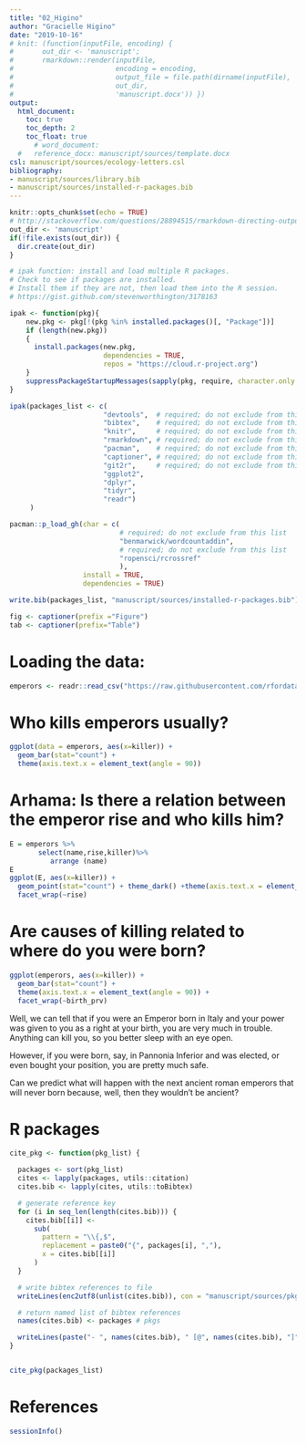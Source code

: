 ```yaml
---
title: "02_Higino"
author: "Gracielle Higino"
date: "2019-10-16"
# knit: (function(inputFile, encoding) {
#       out_dir <- 'manuscript';
#       rmarkdown::render(inputFile,
#                         encoding = encoding,
#                         output_file = file.path(dirname(inputFile),
#                         out_dir,
#                         'manuscript.docx')) })
output:
  html_document:
    toc: true
    toc_depth: 2
    toc_float: true
      # word_document:
  #   reference_docx: manuscript/sources/template.docx
csl: manuscript/sources/ecology-letters.csl
bibliography:
- manuscript/sources/library.bib
- manuscript/sources/installed-r-packages.bib
---
```




```r
knitr::opts_chunk$set(echo = TRUE)
# http://stackoverflow.com/questions/28894515/rmarkdown-directing-output-file-into-a-directory
out_dir <- 'manuscript'
if(!file.exists(out_dir)) {
  dir.create(out_dir)
}
```



```r
# ipak function: install and load multiple R packages.
# Check to see if packages are installed.
# Install them if they are not, then load them into the R session.
# https://gist.github.com/stevenworthington/3178163

ipak <- function(pkg){
    new.pkg <- pkg[!(pkg %in% installed.packages()[, "Package"])]
    if (length(new.pkg))
    {
      install.packages(new.pkg,
                       dependencies = TRUE,
                       repos = "https://cloud.r-project.org")
    }
    suppressPackageStartupMessages(sapply(pkg, require, character.only = TRUE))
}

ipak(packages_list <- c(
                       "devtools",  # required; do not exclude from this list
                       "bibtex",    # required; do not exclude from this list
                       "knitr",     # required; do not exclude from this list
                       "rmarkdown", # required; do not exclude from this list
                       "pacman",    # required; do not exclude from this list
                       "captioner", # required; do not exclude from this list
                       "git2r",     # required; do not exclude from this list
                       "ggplot2",
                       "dplyr",
                       "tidyr",
                       "readr")
     )

pacman::p_load_gh(char = c(
                           # required; do not exclude from this list
                           "benmarwick/wordcountaddin",
                           # required; do not exclude from this list
                           "ropensci/rcrossref"
                           ),
                  install = TRUE,
                  dependencies = TRUE)

write.bib(packages_list, "manuscript/sources/installed-r-packages.bib")

fig <- captioner(prefix ="Figure")
tab <- captioner(prefix="Table")
```

# Loading the data:
```r
emperors <- readr::read_csv("https://raw.githubusercontent.com/rfordatascience/tidytuesday/master/data/2019/2019-08-13/emperors.csv")
```

# Who kills emperors usually?
```r
ggplot(data = emperors, aes(x=killer)) +
  geom_bar(stat="count") +
  theme(axis.text.x = element_text(angle = 90))
```


# Arhama: Is there a relation between the emperor rise and who kills him?

```r
E = emperors %>%
       select(name,rise,killer)%>%
          arrange (name)
E
ggplot(E, aes(x=killer)) +
  geom_point(stat="count") + theme_dark() +theme(axis.text.x = element_text(angle = 90))+
  facet_wrap(~rise)
```


# Are causes of killing related to where do you were born?

```r
ggplot(emperors, aes(x=killer)) +
  geom_bar(stat="count") +
  theme(axis.text.x = element_text(angle = 90)) +
  facet_wrap(~birth_prv)
```

Well, we can tell that if you were an Emperor born in Italy and your power was given to you as a right at your birth, you are very much in trouble. Anything can kill you, so you better sleep with an eye open.

However, if you were born, say, in Pannonia Inferior and was elected, or even bought your position, you are pretty much safe.

Can we predict what will happen with the next ancient roman emperors that will never born because, well, then they wouldn't be ancient?



# R packages

```r
cite_pkg <- function(pkg_list) {

  packages <- sort(pkg_list)
  cites <- lapply(packages, utils::citation)
  cites.bib <- lapply(cites, utils::toBibtex)

  # generate reference key
  for (i in seq_len(length(cites.bib))) {
    cites.bib[[i]] <-
      sub(
        pattern = "\\{,$",
        replacement = paste0("{", packages[i], ","),
        x = cites.bib[[i]]
      )
  }

  # write bibtex references to file
  writeLines(enc2utf8(unlist(cites.bib)), con = "manuscript/sources/pkg-refs.bib", useBytes = TRUE)

  # return named list of bibtex references
  names(cites.bib) <- packages # pkgs

  writeLines(paste("- ", names(cites.bib), " [@", names(cites.bib), "]", sep = ""))
}


cite_pkg(packages_list)
```



# References

<!-- https://stackoverflow.com/a/44294306/5974372 -->

<div id="refs"></div>



```r
sessionInfo()
```
